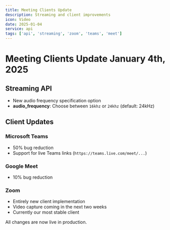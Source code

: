 ```yaml
---
title: Meeting Clients Update
description: Streaming and client improvements
icon: Video
date: 2025-01-04
service: api
tags: ['api', 'streaming', 'zoom', 'teams', 'meet']
---
```


# Meeting Clients Update <Badge variant="outline">January 4th, 2025</Badge>

## Streaming API

- New audio frequency specification option
- **audio_frequency**: Choose between `16khz` or `24khz` (default: 24kHz)

## Client Updates

### Microsoft Teams

- 50% bug reduction
- Support for live Teams links (`https://teams.live.com/meet/...`)

### Google Meet

- 10% bug reduction

### Zoom

- Entirely new client implementation
- Video capture coming in the next two weeks
- Currently our most stable client

All changes are now live in production.
